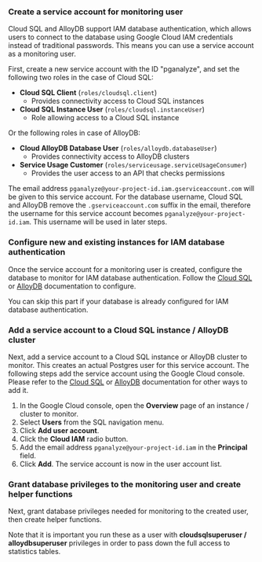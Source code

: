 
### Create a service account for monitoring user

Cloud SQL and AlloyDB support IAM database authentication, which allows users to connect to the database using Google Cloud IAM credentials instead of traditional passwords.
This means you can use a service account as a monitoring user.

First, create a new service account with the ID "pganalyze", and set the following two roles in the case of Cloud SQL:

* **Cloud SQL Client** (`roles/cloudsql.client`)
  * Provides connectivity access to Cloud SQL instances
* **Cloud SQL Instance User** (`roles/cloudsql.instanceUser`)
  * Role allowing access to a Cloud SQL instance

Or the following roles in case of AlloyDB:

* **Cloud AlloyDB Database User** (`roles/alloydb.databaseUser`)
  * Provides connectivity access to AlloyDB clusters
* **Service Usage Customer** (`roles/serviceusage.serviceUsageConsumer`)
  * Provides the user access to an API that checks permissions

The email address `pganalyze@your-project-id.iam.gserviceaccount.com` will be given to this service account.
For the database username, Cloud SQL and AlloyDB remove the `.gserviceaccount.com` suffix in the email,
therefore the username for this service account becomes `pganalyze@your-project-id.iam`.
This username will be used in later steps.

### Configure new and existing instances for IAM database authentication

Once the service account for a monitoring user is created, configure the database to monitor for IAM database authentication.
Follow the [Cloud SQL](https://cloud.google.com/sql/docs/postgres/create-edit-iam-instances)
or [AlloyDB](https://cloud.google.com/alloydb/docs/database-users/manage-iam-auth) documentation to configure.

You can skip this part if your database is already configured for IAM database authentication.

### Add a service account to a Cloud SQL instance / AlloyDB cluster

Next, add a service account to a Cloud SQL instance or AlloyDB cluster to monitor. This creates an actual Postgres user for this service account.
The following steps add the service account using the Google Cloud console. Please refer to the
[Cloud SQL](https://cloud.google.com/sql/docs/postgres/add-manage-iam-users#creating-a-database-user)
or [AlloyDB](https://cloud.google.com/alloydb/docs/database-users/manage-iam-auth#create-user) documentation
for other ways to add it.

1. In the Google Cloud console, open the **Overview** page of an instance / cluster to monitor.
2. Select **Users** from the SQL navigation menu.
3. Click **Add user account**.
4. Click the **Cloud IAM** radio button.
5. Add the email address `pganalyze@your-project-id.iam` in the **Principal** field.
6. Click **Add**. The service account is now in the user account list.

### Grant database privileges to the monitoring user and create helper functions

Next, grant database privileges needed for monitoring to the created user, then create helper functions.

Note that it is important you run these as a user with **cloudsqlsuperuser / alloydbsuperuser** privileges in order to pass down the full access to statistics tables.

<MonitoringUserBaseForGCP username="pganalyze@your-project-id.iam" />
<MonitoringUserPerDatabaseHelpers username={'"pganalyze@your-project-id.iam"'} />
